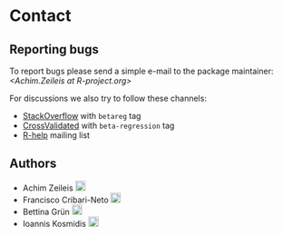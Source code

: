 # Contact

## Reporting bugs

To report bugs please send a simple e-mail to the package maintainer:
_&#x3c;&#x41;&#x63;&#x68;&#x69;&#x6d;&#x2e;&#x5a;&#x65;&#x69;&#x6c;&#x65;&#x69;&#x73;&#x20;&#x61;&#x74;&#x20;&#x52;&#x2d;&#x70;&#x72;&#x6f;&#x6a;&#x65;&#x63;&#x74;&#x2e;&#x6f;&#x72;&#x67;&#x3e;_

For discussions we also try to follow these channels:

* [StackOverflow](https://StackOverflow.com/questions/tagged/betareg) with `betareg` tag
* [CrossValidated](https://stats.StackExchange.com/questions/tagged/beta-regression) with `beta-regression` tag
* [R-help](https://stat.ethz.ch/mailman/listinfo/R-help) mailing list

## Authors

* Achim Zeileis
  [![ORCID](orcid.svg){width=18px}](https://orcid.org/0000-0003-0918-3766)
  [<i class="bi bi-globe" role="img" aria-label="Personal web page"></i>](https://www.zeileis.org/)
* Francisco Cribari-Neto
  [![ORCID](orcid.svg){width=18px}](https://orcid.org/0000-0002-5909-6698)
  [<i class="bi bi-globe" role="img" aria-label="Personal web page"></i>](https://www.de.ufpe.br/~cribari/)
* Bettina Grün
  [![ORCID](orcid.svg){width=18px}](https://orcid.org/0000-0001-7265-4773)
  [<i class="bi bi-globe" role="img" aria-label="Personal web page"></i>](https://statmath.wu.ac.at/~gruen/)
* Ioannis Kosmidis
  [![ORCID](orcid.svg){width=18px}](https://orcid.org/0000-0003-1556-0302)
  [<i class="bi bi-globe" role="img" aria-label="Personal web page"></i>](https://ikosmidis.com/)

